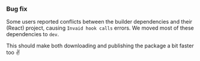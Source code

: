 ### Bug fix

Some users reported conflicts between the builder dependencies and their (React) project,
causing `Invaid hook calls` errors. We moved most of these dependencies to `dev`.

This should make both downloading and publishing the package a bit faster too ✌️